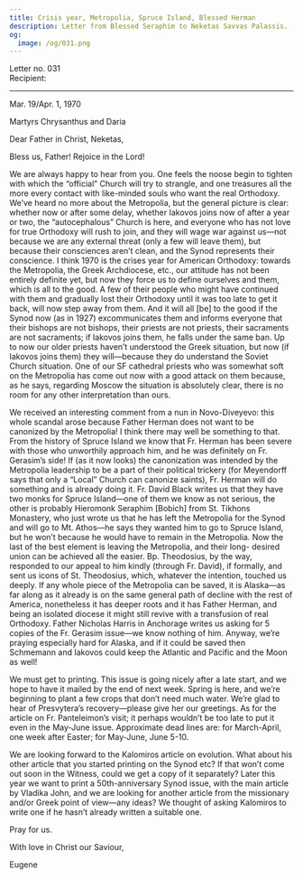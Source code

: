 ```yaml
---
title: Crisis year, Metropolia, Spruce Island, Blessed Herman
description: Letter from Blessed Seraphim to Neketas Savvas Palassis.
og:
  image: /og/031.png
---
```


<div style={{textAlign:'right', fontFamily:'monospace'}}>Letter no. 031</div>
<div style={{textAlign:'left', fontFamily:'monospace'}}>Recipient: </div>

---

Mar. 19/Apr. 1, 1970

Martyrs Chrysanthus and Daria

Dear Father in Christ, Neketas,

Bless us, Father! Rejoice in the Lord!

We are always happy to hear from you. One feels the noose begin to tighten with which the “official” Church will try to strangle, and one treasures all the more every contact with like-minded souls who want the real Orthodoxy. We’ve heard no more about the Metropolia, but the general picture is clear: whether now or after some delay, whether Iakovos joins now of after a year or two, the “autocephalous” Church is here, and everyone who has not love for true Orthodoxy will rush to join, and they will wage war against us—not because we are any external threat (only a few will leave them), but because their consciences aren’t clean, and the Synod represents their conscience. I think 1970 is the crises year for American Orthodoxy: towards the Metropolia, the Greek Archdiocese, etc., our attitude has not been entirely definite yet, but now they force us to define ourselves and them, which is all to the good. A few of their people who might have continued with them and gradually lost their Orthodoxy until it was too late to get it back, will now step away from them. And it will all [be] to the good if the Synod now (as in 1927) excommunicates them and informs everyone that their bishops are not bishops, their priests are not priests, their sacraments are not sacraments; if Iakovos joins them, he falls under the same ban. Up to now our older priests haven’t understood the Greek situation, but now (if Iakovos joins them) they will—because they do understand the Soviet Church situation. One of our SF cathedral priests who was somewhat soft on the Metropolia has come out now with a good attack on them because, as he says, regarding Moscow the situation is absolutely clear, there is no room for any other interpretation than ours.

We received an interesting comment from a nun in Novo-Diveyevo: this whole scandal arose because Father Herman does not want to be canonized by the Metropolia! I think there may well be something to that. From the history of Spruce Island we know that Fr. Herman has been severe with those who unworthily approach him, and he was definitely on Fr. Gerasim’s side! If (as it now looks) the canonization was intended by the Metropolia leadership to be a part of their political trickery (for Meyendorff says that only a “Local” Church can canonize saints), Fr. Herman will do something and is already doing it. Fr. David Black writes us that they have two monks for Spruce Island—one of them we know as not serious, the other is probably Hieromonk Seraphim [Bobich] from St. Tikhons Monastery, who just wrote us that he has left the Metropolia for the Synod and will go to Mt. Athos—he says they wanted him to go to Spruce Island, but he won’t because he would have to remain in the Metropolia. Now the last of the best element is leaving the Metropolia, and their long- desired union can be achieved all the easier. Bp. Theodosius, by the way, responded to our appeal to him kindly (through Fr. David), if formally, and sent us icons of St. Theodosius, which, whatever the intention, touched us deeply. If any whole piece of the Metropolia can be saved, it is Alaska—as far along as it already is on the same general path of decline with the rest of America, nonetheless it has deeper roots and it has Father Herman, and being an isolated diocese it might still revive with a transfusion of real Orthodoxy. Father Nicholas Harris in Anchorage writes us asking for 5 copies of the Fr. Gerasim issue—we know nothing of him. Anyway, we’re praying especially hard for Alaska, and if it could be saved then Schmemann and Iakovos could keep the Atlantic and Pacific and the Moon as well!

We must get to printing. This issue is going nicely after a late start, and we hope to have it mailed by the end of next week. Spring is here, and we’re beginning to plant a few crops that don’t need much water. We’re glad to hear of Presvytera’s recovery—please give her our greetings. As for the article on Fr. Panteleimon’s visit; it perhaps wouldn’t be too late to put it even in the May-June issue. Approximate dead lines are: for March-April, one week after Easter; for May-June, June 5-10.

We are looking forward to the Kalomiros article on evolution. What about his other article that you started printing on the Synod etc? If that won’t come out soon in the Witness, could we get a copy of it separately? Later this year we want to print a 50th-anniversary Synod issue, with the main article by Vladika John, and we are looking for another article from the missionary and/or Greek point of view—any ideas? We thought of asking Kalomiros to write one if he hasn’t already written a suitable one.

Pray for us.

With love in Christ our Saviour,

Eugene